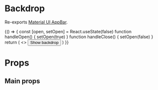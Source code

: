 
<Meta title="Components/Backdrop" component={Backdrop} />

# Backdrop

Re-exports [Material UI AppBar](https://material-ui.com/components/backdrop/).

<Canvas>
  <Story name="default">
    {() => {
      const [open, setOpen] = React.useState(false)
      function handleOpen() {
        setOpen(true)
      }
      function handleClose() {
        setOpen(false)
      }
      return (
        <>
          <Button variant="outlined" color="primary" onClick={handleOpen}>
            Show backdrop
          </Button>
          <Backdrop open={open} onClick={handleClose}>
            <Loader variant="spin" />
          </Backdrop>
        </>
      )
    }}
  </Story>
</Canvas>

# Props

## Main props

<ArgsTable of={Backdrop} />
